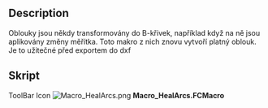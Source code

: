 <languages/>
{{Macro/cs
|Name=HealArcs
|Translate=HealArcs
|Icon=Macro_HealArcs.png
|Description=Oblouky jsou někdy transformovány do B-křivek, například když na ně jsou aplikovány změny měřítka. Toto makro z nich znovu vytvoří platný oblouk. Je to užitečné před exportem do dxf
|Author=Yorik
|Version=0.1
|Date=2011-09-24
|FCVersion=All
|Download=[https://www.freecadweb.org/wiki/images/5/5a/Macro_HealArcs.png ToolBar Icon]
}}

==Description==
Oblouky jsou někdy transformovány do B-křivek, například když na ně jsou aplikovány změny měřítka. Toto makro z nich znovu vytvoří platný oblouk. Je to užitečné před exportem do dxf

<span id="Script"></span>
==Skript==

ToolBar Icon [[Image:Macro_HealArcs.png]]
'''Macro_HealArcs.FCMacro'''

{{MacroCode|code=

try:
    import DraftGeomUtils as fcgeo
except:
    from draftlibs import fcgeo
import FreeCAD,FreeCADGui,Part

sel = FreeCADGui.Selection.getSelection()
if not sel:
    FreeCAD.Console.PrintWarning("Select something first!")
else:
    removeList = []
    for obj in sel:
        ed = obj.Shape.Edges[0]
        arc = fcgeo.arcFromSpline(ed)
        if arc:
            Part.show(arc)
            removeList.append(obj.Name)
    FreeCAD.ActiveDocument.recompute()
    print("removing", removeList)
    for n in removeList:
        FreeCAD.ActiveDocument.removeObject(n)
}}
{{clear}}